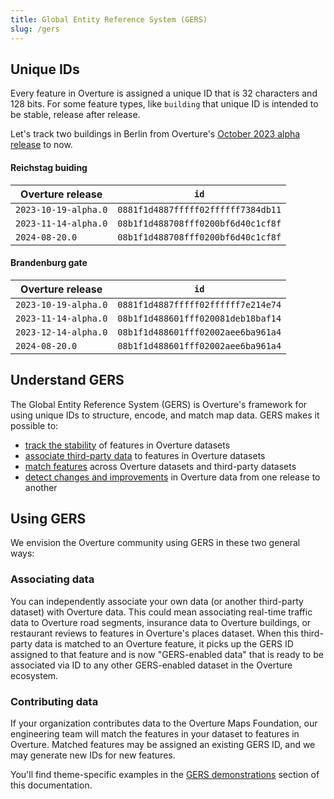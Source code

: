 ```yaml
---
title: Global Entity Reference System (GERS)
slug: /gers
---
```


## Unique IDs

Every feature in Overture is assigned a unique ID that is 32 characters and 128 bits. For some feature types, like `building` that unique ID is intended to be stable, release after release. 

Let's track two buildings in Berlin from Overture's [October 2023 alpha release](/release/2023-10-19-alpha.0/) to now.

#### Reichstag buiding
| Overture release | `id` |
|------|----------|
| `2023-10-19-alpha.0` | `0881f1d4887fffff02ffffff7384db11` |
| `2023-11-14-alpha.0` | `08b1f1d488708fff0200bf6d40c1cf8f` |
| `2024-08-20.0` | `08b1f1d488708fff0200bf6d40c1cf8f` |

#### Brandenburg gate
| Overture release| `id` |
|------|----------|
| `2023-10-19-alpha.0` | `0881f1d4887fffff02ffffff7e214e74` |
| `2023-11-14-alpha.0`  | `08b1f1d488601fff020081deb18baf14` |
| `2023-12-14-alpha.0` | `08b1f1d488601fff02002aee6ba961a4` |
| `2024-08-20.0`| `08b1f1d488601fff02002aee6ba961a4` |

## Understand GERS

The Global Entity Reference System (GERS) is Overture's framework for using unique IDs to structure, encode, and match map data. GERS makes it possible to:

- [track the stability](stability) of features in Overture datasets
- [associate third-party data](gers-demonstrations) to features in Overture datasets
- [match features](gers-demonstrations) across Overture datasets and third-party datasets
- [detect changes and improvements](changelog) in Overture data from one release to another

## Using GERS

We envision the Overture community using GERS in these two general ways:

### Associating data
You can independently associate your own data (or another third-party dataset) with Overture data. This could mean associating real-time traffic data to Overture road segments, insurance data to Overture buildings, or restaurant reviews to features in Overture's places dataset. When this third-party data is matched to an Overture feature, it picks up the GERS ID assigned to that feature and is now "GERS-enabled data" that is ready to be associated via ID to any other GERS-enabled dataset in the Overture ecosystem.

### Contributing data
If your organization contributes data to the Overture Maps Foundation, our engineering team will match the features in your dataset to features in Overture. Matched features may be assigned an existing GERS ID, and we may generate new IDs for new features. 
 
You'll find theme-specific examples in the [GERS demonstrations](gers-demonstrations) section of this documentation. 
